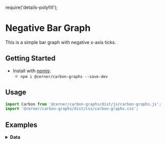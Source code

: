 require('details-polyfill');

# Negative Bar Graph
This is a simple bar graph with negative x-axis ticks.

## Getting Started

- Install with [npmjs](https://www.npmjs.com):
  - `npm i @cerner/carbon-graphs --save-dev`

## Usage
```jsx
import Carbon from '@cerner/carbon-graphs/dist/js/carbon-graphs.js';
import '@cerner/carbon-graphs/dist/css/carbon-graphs.css';
```
## Examples
<BarGraph />

<details>
<summary style={{fontSize: 24 }}>
<b>Data</b>
</summary>

### Graph Config object
<GraphConfig />

### Data object
<DataObject />
</details>